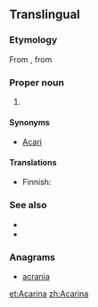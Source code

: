==Translingual==
{{wikispecies}}
{{wikipedia}}
===Etymology===
From {{etyl|NL.|mul}}, from {{etyl|grc|mul}} {{term|ἀκαρί||mite|tr=akari|lang=grc|sc=polytonic}}

===Proper noun===
{{head|mul|proper noun|g=p}}

# {{taxon|subclass|class|Arachnida|includes the [[mite]]s and [[tick]]s. Many species are [[parasitic]], and cause diseases like the itch and [[mange]]}}

====Synonyms====
* [[Acari]]

====Translations====
{{trans-top|sub-class of Arachnida}}
* Finnish: {{t|fi|punkit|p}}
{{trans-mid}}
{{trans-bottom}}

===See also===
* {{pedia}}
* {{specieslite|Acari}}

===Anagrams===
* [[acrania#English|acrania]]

[[et:Acarina]]
[[zh:Acarina]]